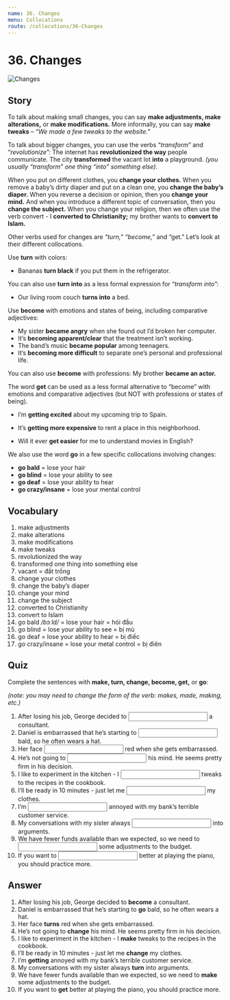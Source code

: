 ```yaml
---
name: 36. Changes
menu: Collocations
route: /collocations/36-Changes
---
```



# 36. Changes

<Image src="/public/changes.jpg" alt="Changes" />

## Story

To talk about making small changes, you can say **make adjustments, make alterations,** or **make modifications.** More informally, you can say **make tweaks** – _“We made a few tweaks to the website.”_

To talk about bigger changes, you can use the verbs “_transform_” and “_revolutionize_”:
The internet has **revolutionized the way** people communicate.
The city **transformed** the vacant lot **into** a playground. _(you usually “transform” one thing “into” something else)_.

When you put on different clothes, you **change your clothes.** When you remove a baby’s dirty diaper and put on a clean one, you **change the baby’s diaper.** When you reverse a decision or opinion, then you **change your mind.** And when you introduce a different topic of conversation, then you **change the subject.** When you change your religion, then we often use the verb convert - I **converted to Christianity;** my brother wants to **convert to Islam.**

Other verbs used for changes are _“turn,”_ _“become,”_ and “get.” Let’s look at their different collocations.

Use **turn** with colors:

- Bananas **turn black** if you put them in the refrigerator.
  
You can also use **turn into** as a less formal expression for “_transform into_”:
  
- Our living room couch **turns into** a bed.

Use **become** with emotions and states of being, including comparative adjectives:
  
- My sister **became angry** when she found out I’d broken her computer.
- It’s **becoming apparent/clear** that the treatment isn’t working.
- The band’s music **became popular** among teenagers.
- It’s **becoming more difficult** to separate one’s personal and professional life.

You can also use **become** with professions: My brother **became an actor.**

The word **get** can be used as a less formal alternative to “become” with emotions and comparative adjectives (but NOT with professions or states of being).
  
- I’m **getting excited** about my upcoming trip to Spain.

- It’s **getting more expensive** to rent a place in this neighborhood.

- Will it ever **get easier** for me to understand movies in English?

We also use the word **go** in a few specific collocations involving changes:
  
- **go bald** = lose your hair
- **go blind** = lose your ability to see
- **go deaf** = lose your ability to hear
- **go crazy/insane** = lose your mental control

## Vocabulary

1. make adjustments
2. make alterations
3. make modifications
4. make tweaks
5. revolutionized the way
6. transformed one thing into something else
7. vacant = đất trống
8. change your clothes
9. change the baby’s diaper
10. change your mind
11. change the subject
12. converted to Christianity
13. convert to Islam
14. go bald _/bɔːld/_ = lose your hair = hói đầu
15. go blind = lose your ability to see = bị mù
16. go deaf = lose your ability to hear = bị điếc
17. go crazy/insane = lose your metal control = bị điên

## Quiz

Complete the sentences with **make, turn, change, become, get,** or **go**:

_(note: you may need to change the form of the verb: makes, made, making, etc.)_

1. After losing his job, George decided to <input className="input small-input"/> a consultant.
2. Daniel is embarrassed that he’s starting to <input className="input small-input"/> bald, so he often wears a hat.
3. Her face <input className="input small-input"/> red when she gets embarrassed.
4. He’s not going to <input className="input small-input"/> his mind. He seems pretty firm in his decision.
5. I like to experiment in the kitchen - I <input className="input small-input"/> tweaks to the recipes in the cookbook.
6. I’ll be ready in 10 minutes - just let me <input className="input small-input"/> my clothes.
7. I’m <input className="input small-input"/> annoyed with my bank’s terrible customer service.
8. My conversations with my sister always <input className="input small-input"/> into arguments.
9. We have fewer funds available than we expected, so we need to <input className="input small-input"/> some adjustments to the budget.
10. If you want to <input className="input small-input"/> better at playing the piano, you should practice more.

## Answer

1. After losing his job, George decided to **become** a consultant.
2. Daniel is embarrassed that he’s starting to **go** bald, so he often wears a hat.
3. Her face **turns** red when she gets embarrassed.
4. He’s not going to **change** his mind. He seems pretty firm in his decision.
5. I like to experiment in the kitchen - I **make** tweaks to the recipes in the cookbook.
6. I’ll be ready in 10 minutes - just let me **change** my clothes.
7. I’m **getting** annoyed with my bank’s terrible customer service.
8. My conversations with my sister always **turn** into arguments.
9. We have fewer funds available than we expected, so we need to **make** some adjustments to the budget.
10. If you want to **get** better at playing the piano, you should practice more.
